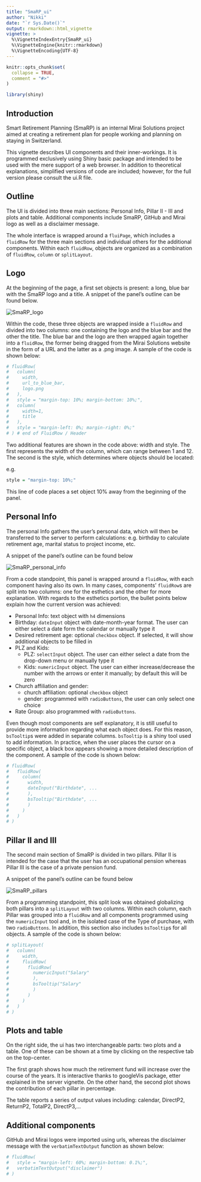 ```yaml
---
title: "SmaRP_ui"
author: "Nikki"
date: "`r Sys.Date()`"
output: rmarkdown::html_vignette
vignette: >
  %\VignetteIndexEntry{SmaRP_ui}
  %\VignetteEngine{knitr::rmarkdown}
  %\VignetteEncoding{UTF-8}
---
```


```r
knitr::opts_chunk$set(
  collapse = TRUE,
  comment = "#>"
)

library(shiny)
```
## Introduction

Smart Retirement Planning (SmaRP) is an internal Mirai Solutions project aimed at creating a retirement plan for people working and planning on staying in Switzerland. 

This vignette describes UI components and their inner-workings. It is programmed exclusively using Shiny basic package and intended to be used with the mere support of a web browser. In addition to theoretical explanations, simplified versions of code are included; however, for the full version please consult the ui.R file.  

## Outline

The UI is divided into three main sections: Personal Info, Pillar II - III and plots and table. Additional components include SmaRP, GitHub and Mirai logo as well as a disclaimer message. 

The whole interface is wrapped around a `fluiPage`, which includes a `fluidRow` for the three main sections and individual others for the additional components. Within each `fluidRow`, objects are organized as a combination of `fluidRow`, `column` or `splitLayout`. 

## Logo 

At the beginning of the page, a first set objects is present: a long, blue bar with the SmaRP logo and a title. A snippet of the panel's outline can be found below.

![](/home/mirai_user/RStudioProjects/SmaRP/vignettes/SmaRP_logo.png "SmaRP_logo")

Within the code, these three objects are wrapped inside a `fluidRow` and divided into two columns: one containing the logo and the blue bar and the other the title. The blue bar and the logo are then wrapped again together into a `fluidRow`, the former being dragged from the Mirai Solutions website in the form of a URL and the latter as a .png image. A sample of the code is shown below:

```r
# fluidRow(
#   column(
#     width,
#     url_to_blue_bar,
#     logo.png
#   ),
#   style = "margin-top: 10%; margin-bottom: 10%;",
#   column(
#     width=1,
#     title
#   ),
#   style = "margin-left: 0%; margin-right: 0%;"
# ) # end of FluidRow / Header
```
Two additional features are shown in the code above: width and style. The first represents the width of the column, which can range between 1 and 12. The second is the style, which determines where objects should be located:

e.g. 

```r
style = "margin-top: 10%;"
```
This line of code places a set object 10% away from the beginning of the panel.

## Personal Info

The personal Info gathers the user's personal data, which will then be transferred to the server to perform calculations: e.g. birthday to calculate retirement age, marital status to project income, etc. 

A snippet of the panel's outline can be found below

![](/home/mirai_user/RStudioProjects/SmaRP/vignettes/SmaRP_personal_info.png "SmaRP_personal_info")

From a code standpoint, this panel is wrapped around a `fluidRow`, with each component having also its own. In many cases, components' `fluidRow`s are split into two columns: one for the esthetics and the other for more explanation. With regards to the esthetics portion, the bullet points below explain how the current version was achieved:

* Personal Info: text object with `h4` dimensions
* Birthday: `dateInput` object with date-month-year format. The user can either select a date form the calendar or manually type it
* Desired retirement age: optional `checkbox` object. If selected, it will show additional objects to be filled in
* PLZ and Kids: 
    * PLZ: `selectInput` object. The user can either select a date from the drop-down menu or manually type it
    * Kids: `numericInput` object. The user can either increase/decrease the number with the arrows or enter it manually; by default this will be zero
* Church affiliation and gender: 
    * church affiliation: optional `checkbox` object
    * gender: programmed with `radioButtons`, the user can only select one choice
* Rate Group: also programmed with `radioButtons`. 

Even though most components are self explanatory, it is still useful to provide more information regarding what each object does. For this reason, `bsTooltip`s were added in separate columns. `bsTooltip` is a shiny tool used to add information. In practice, when the user places the cursor on a specific object, a black box appears showing a more detailed description of the component. A sample of the code is shown below:

```r
# fluidRow(
#   fluidRow(
#     column(
#       width,
#       dateInput("Birthdate", ...
#       ),
#       bsTooltip("Birthdate", ...
#       )
#     )
#   )
# )

```


## Pillar II and III

The second main section of SmaRP is divided in two pillars. Pillar II is intended for the case that the user has an occupational pension whereas Pillar III is the case of a private pension fund. 

A snippet of the panel's outline can be found below

![](/home/mirai_user/RStudioProjects/SmaRP/vignettes/SmaRP_pillars.png "SmaRP_pillars")

From a programming standpoint, this split look was obtained globalizing both pillars into a `splitLayout` with two columns. Within each column, each Pillar was grouped into a `fluidRow` and all components programmed using the `numericInput` tool and, in the isolated case of the Type of purchase, with two `radioButtons`. In addition, this section also includes `bsTooltip`s for all objects. A sample of the code is shown below:

```r

# splitLayout(
#   column(
#     width,
#     fluidRow(
#       fluidRow(
#         numericInput("Salary"
#         ),
#         bsTooltip("Salary"
#         )
#       )
#     )
#   )
# )

```

## Plots and table

On the right side, the ui has two interchangeable parts: two plots and a table. One of these can be shown at a time by clicking on the respective tab on the top-center. 

The first graph shows how much the retirement fund will increase over the course of the years. It is interactive thanks to googleVis package, etter explained in the server vignette. On the other hand, the second plot shows the contribution of each pillar in percentage.

The table reports a series of output values including: calendar, DirectP2, ReturnP2, TotalP2, DirectP3,...

## Additional components

GitHub and Mirai logos were imported using urls, whereas the disclaimer message with the `verbatimTextOutput` function as shown below:

```r
# fluidRow(
#   style = "margin-left: 60%; margin-bottom: 0.1%;",
#   verbatimTextOutput("disclaimer")
# )
```
